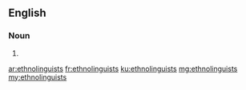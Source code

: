 ==English==

===Noun===
{{head|en|plural}}

# {{plural of|ethnolinguist|lang=en}}

[[ar:ethnolinguists]]
[[fr:ethnolinguists]]
[[ku:ethnolinguists]]
[[mg:ethnolinguists]]
[[my:ethnolinguists]]